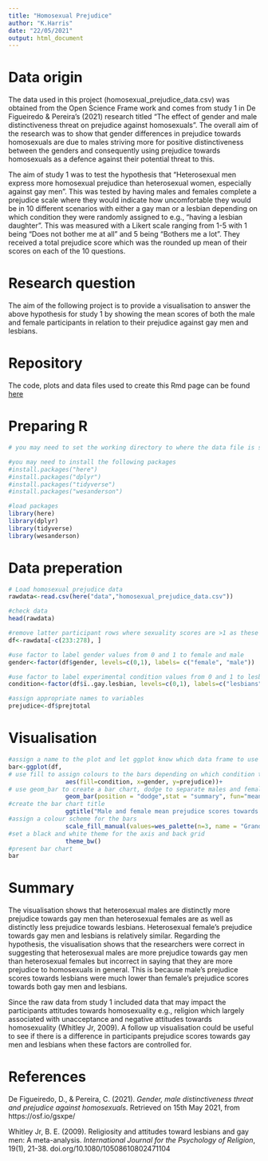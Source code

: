 ```yaml
---
title: "Homosexual Prejudice"
author: "K.Harris"
date: "22/05/2021"
output: html_document
---
```


# Data origin
The data used in this project (homosexual_prejudice_data.csv) was obtained from the Open Science Frame work and comes from study 1 in De Figueiredo & Pereira’s (2021) research titled "The effect of gender and male distinctiveness threat on prejudice against homosexuals". The overall aim of the research was to show that gender differences in prejudice towards homosexuals are due to males striving more for positive distinctiveness between the genders and consequently using prejudice towards homosexuals as a defence against their potential threat to this.

 The aim of study 1 was to test the hypothesis that “Heterosexual men express more homosexual prejudice than heterosexual women, especially against gay men”. This was tested by having males and females complete a prejudice scale where they would indicate how uncomfortable they would be in 10 different scenarios with either a gay man or a lesbian depending on which condition they were randomly assigned to e.g., “having a lesbian daughter”. This was measured with a Likert scale ranging from 1-5 with 1 being “Does not bother me at all” and 5 being “Bothers me a lot”. They received a total prejudice score which was the rounded up mean of their scores on each of the 10 questions. 
 

# Research question
The aim of the following project is to provide a visualisation to answer the above hypothesis for study 1 by showing the mean scores of both the male and female participants in relation to their prejudice against gay men and lesbians. 

# Repository    
The code, plots and data files used to create this Rmd page can be found [here](https://github.com/KierHarris/homosexual_prejudice_project)

# Preparing R 
```r
# you may need to set the working directory to where the data file is saved 
```

```r
#you may need to install the following packages
#install.packages("here")
#install.packages("dplyr")
#install.packages("tidyverse")
#install.packages("wesanderson")

#load packages
library(here)
library(dplyr)
library(tidyverse)
library(wesanderson)
```
# Data preperation
```r
# Load homosexual prejudice data
rawdata<-read.csv(here("data","homosexual_prejudice_data.csv"))

#check data
head(rawdata)

#remove latter participant rows where sexuality scores are >1 as these participants are not heterosexual and create new data file
df<-rawdata[-c(233:278), ]

#use factor to label gender values from 0 and 1 to female and male
gender<-factor(df$gender, levels=c(0,1), labels= c("female", "male"))

#use factor to label experimental condition values from 0 and 1 to lesbians and gay men
condition<-factor(df$ï..gay.lesbian, levels=c(0,1), labels=c("lesbians", "gay men"))

#assign appropriate names to variables
prejudice<-df$prejtotal

```
# Visualisation
```r
#assign a name to the plot and let ggplot know which data frame to use
bar<-ggplot(df, 
# use fill to assign colours to the bars depending on which condition the participant is in and set x and y axis
                aes(fill=condition, x=gender, y=prejudice))+
# use geom_bar to create a bar chart, dodge to separate males and females by the condition they were in to create a grouped bar chart and mean to ensure the mean prejudice scores are included
                geom_bar(position = "dodge",stat = "summary", fun="mean", width=0.5)+
#create the bar chart title
                ggtitle("Male and female mean prejudice scores towards gay men and lesbians")+
#assign a colour scheme for the bars
                scale_fill_manual(values=wes_palette(n=3, name = "GrandBudapest2"))+ 
#set a black and white theme for the axis and back grid 
                theme_bw()
#present bar chart
bar

```




# Summary
The visualisation shows that heterosexual males are distinctly more prejudice towards gay men than heterosexual females are as well as distinctly less prejudice towards lesbians. Heterosexual female’s prejudice towards gay men and lesbians is relatively similar. Regarding the hypothesis, the visualisation shows that the researchers were correct in suggesting that heterosexual males are more prejudice towards gay men than heterosexual females but incorrect in saying that they are more prejudice to homosexuals in general. This is because male’s prejudice scores towards lesbians were much lower than female’s prejudice scores towards both gay men and lesbians. 

Since the raw data from study 1 included data that may impact the participants attitudes towards homosexuality e.g., religion which largely associated with unacceptance and negative attitudes towards homosexuality (Whitley Jr, 2009).  A follow up visualisation could be useful to see if there is a difference in participants prejudice scores towards gay men and lesbians when these factors are controlled for.

# References

De Figueiredo, D., & Pereira, C. (2021). *Gender, male distinctiveness threat and prejudice against homosexuals*. Retrieved on 15th May 2021, from https://osf.io/gsxpe/

 Whitley Jr, B. E. (2009). Religiosity and attitudes toward lesbians and gay men: A meta-analysis. *International Journal for the Psychology of Religion*, 19(1), 21-38. doi.org/10.1080/10508610802471104

